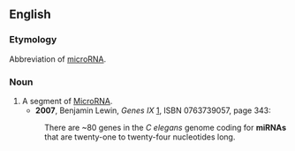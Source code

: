==English==
===Etymology===
Abbreviation of [[microRNA]].

===Noun===
{{en-noun}}

# A segment of [[microRNA|MicroRNA]].
#*'''2007''', Benjamin Lewin, ''Genes IX'' [http://books.google.com/books?id=BrNpbPkzoxAC], ISBN 0763739057, page 343:
#:There are ~80 genes in the ''C elegans'' genome coding for '''miRNAs''' that are twenty-one to twenty-four nucleotides long.